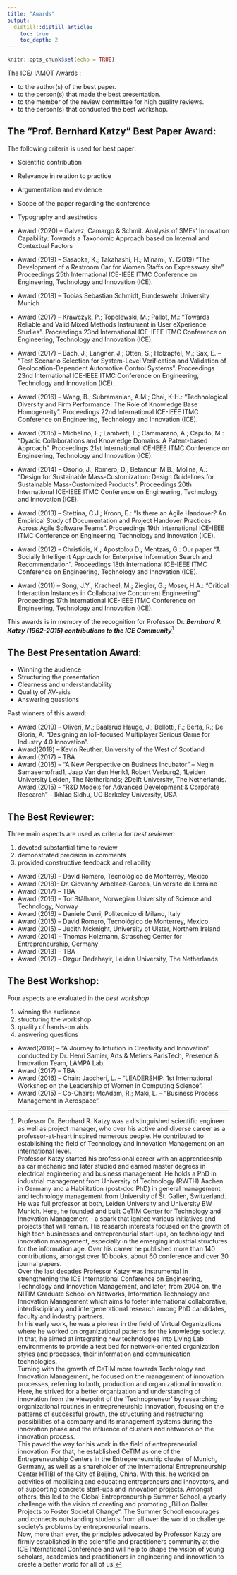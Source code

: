 ```yaml
---
title: "Awards"
output:
  distill::distill_article:
    toc: true
    toc_depth: 2
---
```


```r
knitr::opts_chunk$set(echo = TRUE)
```



The ICE/ IAMOT Awards :

::: {.infobox .goal data-latex="{.goal}"}
- to the author(s) of the best paper.
- to the person(s) that made the best presentation.
- to the member of the review committee for high quality reviews.
- to the person(s) that conducted the best workshop.
:::


## The “Prof. Bernhard Katzy" Best Paper Award:

The following criteria is used for best paper:

- Scientific contribution
- Relevance in relation to practice
- Argumentation and evidence
- Scope of the paper regarding the conference
- Typography and aesthetics



- Award (2020) – Galvez, Camargo & Schmit. Analysis of SMEs’ Innovation Capability: Towards a Taxonomic Approach based on Internal and Contextual Factors
- Award (2019) – Sasaoka, K.; Takahashi, H.; Minami, Y. (2019) “The Development of a Restroom Car for Women Staffs on Expressway site". Proceedings 25th International ICE-IEEE ITMC Conference on Engineering, Technology and Innovation (ICE).
- Award (2018) – Tobias Sebastian Schmidt, Bundeswehr University Munich
- Award (2017) – Krawczyk, P.; Topolewski, M.; Pallot, M.: “Towards Reliable and Valid Mixed Methods Instrument in User eXperience Studies”. Proceedings 23nd International ICE-IEEE ITMC Conference on Engineering, Technology and Innovation (ICE).
- Award (2017) – Bach, J.; Langner, J.; Otten, S.; Holzapfel, M.; Sax, E. – “Test Scenario Selection for System-Level Verification and Validation of Geolocation-Dependent Automotive Control Systems". Proceedings 23nd International ICE-IEEE ITMC Conference on Engineering, Technology and Innovation (ICE).
- Award (2016) – Wang, B.; Subramanian, A.M.; Chai, K-H.: “Technological Diversity and Firm Performance: The Role of Knowledge Base Homogeneity". Proceedings 22nd International ICE-IEEE ITMC Conference on Engineering, Technology and Innovation (ICE).
- Award (2015) – Michelino, F.; Lamberti, E.; Cammarano, A.; Caputo, M.: “Dyadic Collaborations and Knowledge Domains: A Patent-based Approach". Proceedings 21st International ICE-IEEE ITMC Conference on Engineering, Technology and Innovation (ICE).
- Award (2014) – Osorio, J.; Romero, D.; Betancur, M.B.; Molina, A.: “Design for Sustainable Mass-Customization: Design Guidelines for Sustainable Mass-Customized Products". Proceedings 20th International ICE-IEEE ITMC Conference on Engineering, Technology and Innovation (ICE).
- Award (2013) – Stettina, C.J.; Kroon, E.: “Is there an Agile Handover? An Empirical Study of Documentation and Project Handover Practices Across Agile Software Teams". Proceedings 19th International ICE-IEEE ITMC Conference on Engineering, Technology and Innovation (ICE).
- Award (2012) – Christidis, K.; Apostolou D.; Mentzas, G.: Our paper “A Socially Intelligent Approach for Enterprise Information Search and Recommendation". Proceedings 18th International ICE-IEEE ITMC Conference on Engineering, Technology and Innovation (ICE).
- Award (2011) – Song, J.Y., Kracheel, M.; Ziegier, G.; Moser, H.A.: “Critical Interaction Instances in Collaborative Concurrent Engineering". Proceedings 17th International ICE-IEEE ITMC Conference on Engineering, Technology and Innovation (ICE).

This awards is in memory of the recognition for Professor Dr. ***Bernhard R. Katzy (1962-2015) contributions to the ICE Community***^[
Professor Dr. Bernhard R. Katzy was a distinguished scientific engineer as well as project manager, who over his active and diverse career as a professor-at-heart inspired numerous people. He contributed to establishing the field of Technology and Innovation Management on an international level.
<br>
Professor Katzy started his professional career with an apprenticeship as car mechanic and later studied and earned master degrees in electrical engineering and business management. He holds a PhD in industrial management from University of Technology (RWTH) Aachen in Germany and a Habilitation (post-doc PhD) in general management and technology management from University of St. Gallen, Switzerland.
<br>
He was full professor at both, Leiden University and University BW Munich. Here, he founded and built CeTIM Center for Technology and Innovation Management – a spark that ignited various initiatives and projects that will remain. His research interests focused on the growth of high tech businesses and entrepreneurial start-ups, on technology and innovation management, especially in the emerging industrial structures for the information age. Over his career he published more than 140 contributions, amongst over 10 books, about 60 conference and over 30 journal papers.
<br>
Over the last decades Professor Katzy was instrumental in strengthening the ICE International Conference on Engineering, Technology and Innovation Management, and later, from 2004 on, the NITIM Graduate School on Networks, Information Technology and Innovation Management which aims to foster international collaborative, interdisciplinary and intergenerational research among PhD candidates, faculty and industry partners.
<br>
In his early work, he was a pioneer in the field of Virtual Organizations where he worked on organizational patterns for the knowledge society. In that, he aimed at integrating new technologies into Living Lab environments to provide a test bed for network-oriented organization styles and processes, their information and communication technologies.
<br>
Turning with the growth of CeTIM more towards Technology and Innovation Management, he focused on the management of innovation processes, referring to both, production and organizational innovation. Here, he strived for a better organization and understanding of innovation from the viewpoint of the ‘Technopreneur’ by researching organizational routines in entrepreneurship innovation, focusing on the patterns of successful growth, the structuring and restructuring possibilities of a company and its management systems during the innovation phase and the influence of clusters and networks on the innovation process.
<br>
This paved the way for his work in the field of entrepreneurial innovation. For that, he established CeTIM as one of the Entrepreneurship Centers in the Entrepreneurship cluster of Munich, Germany, as well as a shareholder of the international Entrepreneurship Center HTIBI of the City of Beijing, China. With this, he worked on activities of mobilizing and educating entrepreneurs and innovators, and of supporting concrete start-ups and innovation projects. Amongst others, this led to the Global Entrepreneurship Summer School, a yearly challenge with the vision of creating and promoting „Billion Dollar Projects to Foster Societal Change“. The Summer School encourages and connects outstanding students from all over the world to challenge society’s problems by entrepreneurial means.
<br>
Now, more than ever, the principles advocated by Professor Katzy are firmly established in the scientific and practitioners community at the ICE International Conference and will help to shape the vision of young scholars, academics and practitioners in engineering and innovation to create a better world for all of us!
]



## The Best Presentation Award:

- Winning the audience
- Structuring the presentation
- Clearness and understandability
- Quality of AV-aids
- Answering questions

Past winners of this award:

- Award (2019) – Oliveri, M.; Baalsrud Hauge, J.; Bellotti, F.; Berta, R.; De Gloria, A. “Designing an IoT-focused Multiplayer Serious Game for Industry 4.0 Innovation".
- Award(2018) – Kevin Reuther, University of the West of Scotland
- Award (2017) – TBA
- Award (2016) – “A New Perspective on Business Incubator" – Negin Samaeemofrad1, Jaap Van den Herik1, Robert Verburg2, 1Leiden University Leiden, The Netherlands; 2Delft University, The Netherlands.
Award (2015) – “R&D Models for Advanced Development & Corporate Research" – Ikhlaq Sidhu, UC Berkeley University, USA

## The Best Reviewer:

Three main aspects are used as criteria for *best reviewer*:

1. devoted substantial time to review
2. demonstrated precision in comments
3. provided constructive feedback and reliability


- Award (2019) – David Romero, Tecnológico de Monterrey, Mexico
- Award (2018)- Dr. Giovanny Arbelaez-Garces, Université de Lorraine
- Award (2017) – TBA
- Award (2016) – Tor Stålhane, Norwegian University of Science and Technology, Norway
- Award (2016) – Daniele Cerri, Politecnico di Milano, Italy
- Award (2015) – David Romero, Tecnológico de Monterrey, Mexico
- Award (2015) – Judith  Mcknight, University of Ulster, Northern Ireland
- Award (2014) – Thomas Holzmann, Strascheg Center for Entrepreneurship, Germany
- Award (2013) – TBA
- Award (2012) – Ozgur Dedehayir, Leiden University, The Netherlands

## The Best Workshop:

Four aspects are evaluated in the *best workshop*

1. winning the audience
1. structuring the workshop
1. quality of hands-on aids
1. answering questions


- Award(2019) – “A Journey to Intuition in Creativity and Innovation" conducted by Dr. Henri Samier, Arts & Metiers ParisTech, Presence & Innovation Team, LAMPA Lab.
- Award (2017) – TBA
- Award (2016) – Chair: Jaccheri, L. – “LEADERSHIP: 1st International Workshop on the Leadership of Women in Computing Science".
- Award (2015) – Co-Chairs: McAdam, R.; Maki, L. – “Business Process Management in Aerospace".


